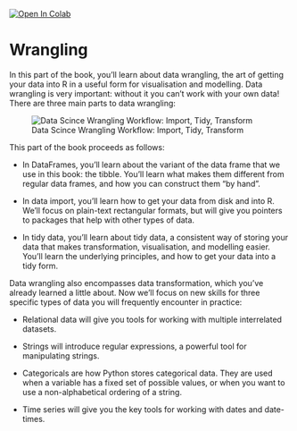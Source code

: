 <a href="https://colab.research.google.com/github/SoIllEconomist/ds4b/blob/master/python_ds4b/02_wrangle/00_wrangle.ipynb" target="_parent"><img src="https://colab.research.google.com/assets/colab-badge.svg" alt="Open In Colab"/></a>

# Wrangling

In this part of the book, you’ll learn about data wrangling, the art of getting your data into R in a useful form for visualisation and modelling. Data wrangling is very important: without it you can’t work with your own data! There are three main parts to data wrangling:

![Data Scince Wrangling Workflow: Import, Tidy, Transform](https://github.com/SoIllEconomist/ds4b/blob/master/python_ds4b/02_wrangle/data_science_wrangle.png?raw=1)

This part of the book proceeds as follows:

- In DataFrames, you’ll learn about the variant of the data frame that we use in this book: the tibble. You’ll learn what makes them different from regular data frames, and how you can construct them “by hand”.

- In data import, you’ll learn how to get your data from disk and into R. We’ll focus on plain-text rectangular formats, but will give you pointers to packages that help with other types of data.

- In tidy data, you’ll learn about tidy data, a consistent way of storing your data that makes transformation, visualisation, and modelling easier. You’ll learn the underlying principles, and how to get your data into a tidy form.

Data wrangling also encompasses data transformation, which you’ve already learned a little about. Now we’ll focus on new skills for three specific types of data you will frequently encounter in practice:

- Relational data will give you tools for working with multiple interrelated datasets.

- Strings will introduce regular expressions, a powerful tool for manipulating strings.

- Categoricals are how Python stores categorical data. They are used when a variable has a fixed set of possible values, or when you want to use a non-alphabetical ordering of a string.

- Time series will give you the key tools for working with dates and date-times.
